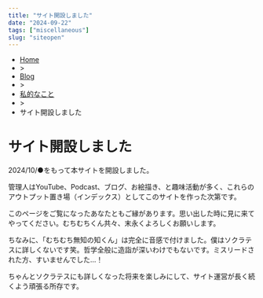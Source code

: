 ```yaml
---
title: "サイト開設しました"
date: "2024-09-22"
tags: ["miscellaneous"]
slug: "siteopen"
---
```


<ul>
<li ><a href="/">Home</a></li>
<li>></li>
<li><a href="/blog">Blog</a></li>
<li>></li>
<li><a href="/blog/private">私的なこと</a></li>
<li>></li>
<li>サイト開設しました</li>
</ul> 

# サイト開設しました

2024/10/●をもって本サイトを開設しました。

管理人はYouTube、Podcast、ブログ、お絵描き、と趣味活動が多く、これらのアウトプット置き場（インデックス）としてこのサイトを作った次第です。

このページをご覧になったあなたともご縁があります。思い出した時に見に来てやってください。むちむちくん共々、末永くよろしくお願いします。

ちなみに、「むちむち無知の知くん」は完全に音感で付けました。僕はソクラテスに詳しくないです笑。哲学全般に造詣が深いわけでもないです。ミスリードされた方、すいませんでした...！

ちゃんとソクラテスにも詳しくなった将来を楽しみにして、サイト運営が長く続くよう頑張る所存です。